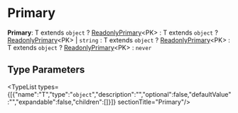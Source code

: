 
# Primary

 **Primary**: T extends `object` ? [ReadonlyPrimary](types.ReadonlyPrimary.mdx)&#60;PK&#62; : T extends `object` ? [ReadonlyPrimary](types.ReadonlyPrimary.mdx)&#60;PK&#62; \| `string` : T extends `object` ? [ReadonlyPrimary](types.ReadonlyPrimary.mdx)&#60;PK&#62; : T extends `object` ? [ReadonlyPrimary](types.ReadonlyPrimary.mdx)&#60;PK&#62; : `never`

## Type Parameters

<TypeList types={[{"name":"T","type":"`object`","description":"","optional":false,"defaultValue":"","expandable":false,"children":[]}]}  sectionTitle="Primary"/>
